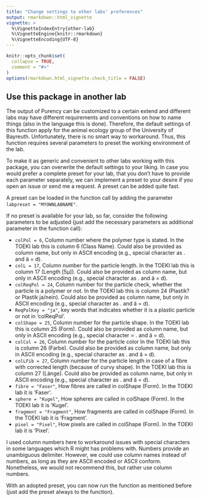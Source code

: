 ```yaml
---
title: "Change settings to other labs' preferences"
output: rmarkdown::html_vignette
vignette: >
  %\VignetteIndexEntry{other-lab}
  %\VignetteEngine{knitr::rmarkdown}
  %\VignetteEncoding{UTF-8}
---
```


```r
knitr::opts_chunk$set(
  collapse = TRUE,
  comment = "#>"
)
options(rmarkdown.html_vignette.check_title = FALSE)
```

## Use this package in another lab
The output of Purency can be customized to a certain extend and different labs may have different requirements and conventions on how to name things (also in the language this is done). Therefore, the default settings of this function apply for the animal ecology group of the University of Bayreuth. Unfortunately, there is no smart way to workaround. Thus, this function requires several parameters to preset the working environment of the lab.

To make it as generic and convenient to other labs working with this package, you can overwrite the default settings to your liking. In case you would prefer a complete preset for your lab, that you don't have to provide each parameter separately, we can implement a preset to your desire if you open an issue or send me a request. A preset can be added quite fast.

A preset can be loaded in the function call by adding the parameter ```labpreset = "MYOWNLABNAME"```.

If no preset is available for your lab, so far, consider the following parameters to be adjusted (just add the necessary parameters as additional parameter in the function call):

  - ```colPol = 6```, Column number where the polymer type is stated. In the TOEKI lab this is column 6 (Class Name). Could also be provided as column name, but only in ASCII encoding (e.g., special character as . and ä = d).
  - ```colL = 17```, Column number for the particle length. In the TOEKI lab this is column 17 (Length [5µ]). Could also be provided as column name, but only in ASCII encoding (e.g., special character as . and ä = d).
  - ```colReqPol = 24```, Column number for the particle check, whether the particle is a polymer or not. In the TOEKI lab this is column 24 (Plastik? or Plastik ja/nein). Could also be provided as column name, but only in ASCII encoding (e.g., special character as . and ä = d).
  - ```ReqPolKey = "ja"```, key words that indicates whether it is a plastic particle or not in 'colReqPol'.
  - ```colShape = 25```, Column number for the particle shape. In the TOEKI lab this is column 25 (Form). Could also be provided as column name, but only in ASCII encoding (e.g., special character = . and ä = d).
  - ```colCol = 26```, Column number for the particle color In the TOEKI lab this is column 26 (Farbe). Could also be provided as column name, but only in ASCII encoding (e.g., special character as . and ä = d).
  - ```colLFib = 27```, Column number for the particle length in case of a fibre with corrected length (because of curvy shape). In the TOEKI lab this is column 27 (Länge). Could also be provided as column name, but only in ASCII encoding (e.g., special character as . and ä = d).
  - ```fibre = "Faser"```, How fibres are called in colShape (Form). In the TOEKI lab it is 'Faser'.
  - ```sphere = "Kugel"```, How spheres are called in colShape (Form). In the TOEKI lab it is 'Kugel'.
  - ```fragment = "Fragment"```, How fragments are called in colShape (Form). In the TOEKI lab it is 'Fragment'.
  - ```pixel = "Pixel"```, How pixels are called in colShape (Form). In the TOEKI lab it is 'Pixel'.

I used column numbers here to workaround issues with special characters in some languages which R might has problems with. Numbers provide an unambiguous delimiter. However, we could use column names instead of numbers, as long as they are ASCII encoded or ASCII conform. Nonetheless, we would not recommend this, but rather use column numbers.

With an adopted preset, you can now run the function as mentioned before (just add the preset always to the function).
